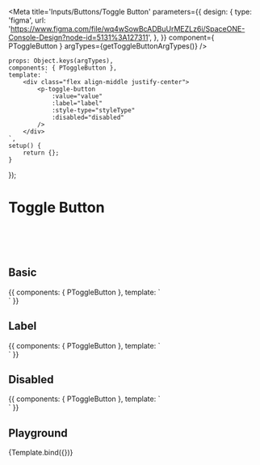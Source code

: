
<Meta
    title='Inputs/Buttons/Toggle Button'
    parameters={{
        design: {
            type: 'figma',
            url: 'https://www.figma.com/file/wq4wSowBcADBuUrMEZLz6i/SpaceONE-Console-Design?node-id=5131%3A127311',
        },
    }}
    component={ PToggleButton }
    argTypes={getToggleButtonArgTypes()}
/>

    props: Object.keys(argTypes),
    components: { PToggleButton },
    template: `
        <div class="flex align-middle justify-center">
            <p-toggle-button
                :value="value"
                :label="label"
                :style-type="styleType"
                :disabled="disabled"
            />
        </div>
    `,
    setup() {
        return {};
    }
});

# Toggle Button

<br/>
<br/>
<br/>

## Basic
<Canvas>
    <Story name="toggle button basic">
    {{
        components: { PToggleButton },
        template: `
            <div class="flex align-middle justify-center">
                <p-toggle-button
                    :value="true"
                    class="mr-8"
                />
                <p-toggle-button
                    :value="true"
                    style-type="peacock500"
                />
            </div>
        `
    }}
    </Story>
</Canvas>

## Label
<Canvas>
    <Story name="toggle button label">
        {{
            components: { PToggleButton },
            template: `
                <div class="flex align-middle justify-center">
                    <p-toggle-button
                        :value="true"
                        label="label"
                        class="mr-8"
                    />
                </div>
            `
        }}
    </Story>
</Canvas>

## Disabled
<Canvas>
    <Story name="toggle button disabeld">
        {{
            components: { PToggleButton },
            template: `
                <div class="flex flex-col gap-6">
                    <div class="flex align-middle justify-center">
                        <p-toggle-button
                            class="mr-8"
                            :value="false"
                            :disabled="true"
                        />
                        <p-toggle-button
                            label="label"
                            :value="false"
                            :disabled="true"
                        />
                    </div>
                    <div class="flex align-middle justify-center">
                        <p-toggle-button
                            class="mr-8"
                            :value="true"
                            :disabled="true"
                        />
                        <p-toggle-button
                            label="label"
                            :value="true"
                            :disabled="true"
                        />
                    </div>
                    <div class="flex align-middle justify-center">
                        <p-toggle-button
                            class="mr-8"
                            style-type="peacock500"
                            :value="true"
                            :disabled="true"
                        />
                        <p-toggle-button
                            style-type="peacock500"
                            label="label"
                            :value="true"
                            :disabled="true"
                        />
                    </div>
                </div>
            `
        }}
    </Story>
</Canvas>

## Playground
<Canvas>
    <Story name="playground" >
        {Template.bind({})}
    </Story>
</Canvas>

<ArgsTable story="playground" />
